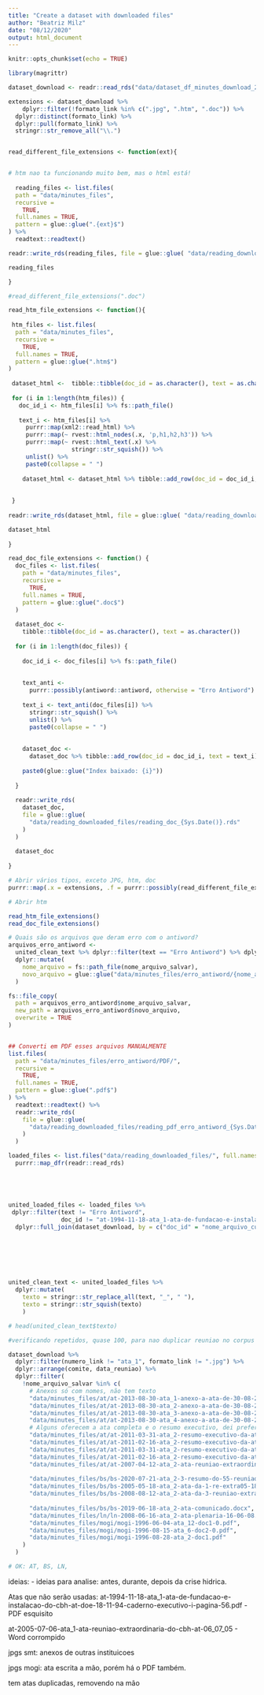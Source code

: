 ```yaml
---
title: "Create a dataset with downloaded files"
author: "Beatriz Milz"
date: "08/12/2020"
output: html_document
---
```


```r
knitr::opts_chunk$set(echo = TRUE)

library(magrittr)
```

```r
dataset_download <- readr::read_rds("data/dataset_df_minutes_download_2020-12-08.Rds")
```


```r
extensions <- dataset_download %>% 
    dplyr::filter(!formato_link %in% c(".jpg", ".htm", ".doc")) %>% 
  dplyr::distinct(formato_link) %>%
  dplyr::pull(formato_link) %>% 
  stringr::str_remove_all("\\.")


read_different_file_extensions <- function(ext){


# htm nao ta funcionando muito bem, mas o html está!
  
  reading_files <- list.files(
  path = "data/minutes_files",
  recursive =
    TRUE,
  full.names = TRUE,
  pattern = glue::glue(".{ext}$")
) %>%
  readtext::readtext()

readr::write_rds(reading_files, file = glue::glue( "data/reading_downloaded_files/reading_{ext}_{Sys.Date()}.rds"))

reading_files

}

#read_different_file_extensions(".doc")
```


```r
read_htm_file_extensions <- function(){
  
 htm_files <- list.files(
  path = "data/minutes_files",
  recursive =
    TRUE,
  full.names = TRUE,
  pattern = glue::glue(".htm$")
)
 
 dataset_html <-  tibble::tibble(doc_id = as.character(), text = as.character())
 
 for (i in 1:length(htm_files)) {
   doc_id_i <- htm_files[i] %>% fs::path_file()
   
   text_i <- htm_files[i] %>%
     purrr::map(xml2::read_html) %>%
     purrr::map(~ rvest::html_nodes(.x, 'p,h1,h2,h3')) %>%
     purrr::map(~ rvest::html_text(.x) %>%
                  stringr::str_squish()) %>%
     unlist() %>%
     paste0(collapse = " ")
   
    dataset_html <- dataset_html %>% tibble::add_row(doc_id = doc_id_i, text = text_i)
   
  
 }
 
readr::write_rds(dataset_html, file = glue::glue( "data/reading_downloaded_files/reading_htm_{Sys.Date()}.rds"))

dataset_html
 
}

```


```r
read_doc_file_extensions <- function() {
  doc_files <- list.files(
    path = "data/minutes_files",
    recursive =
      TRUE,
    full.names = TRUE,
    pattern = glue::glue(".doc$")
  )
  
  dataset_doc <-
    tibble::tibble(doc_id = as.character(), text = as.character())
  
  for (i in 1:length(doc_files)) {
 
    doc_id_i <- doc_files[i] %>% fs::path_file()
    
    
    text_anti <-
      purrr::possibly(antiword::antiword, otherwise = "Erro Antiword")
    
    text_i <- text_anti(doc_files[i]) %>% 
      stringr::str_squish() %>%
      unlist() %>%
      paste0(collapse = " ")
    
  
    dataset_doc <-
      dataset_doc %>% tibble::add_row(doc_id = doc_id_i, text = text_i)
    
    paste0(glue::glue("Index baixado: {i}"))
    
  }
  
  readr::write_rds(
    dataset_doc,
    file = glue::glue(
      "data/reading_downloaded_files/reading_doc_{Sys.Date()}.rds"
    )
  )
  
  dataset_doc
  
}


```




```r
# Abrir vários tipos, exceto JPG, htm, doc
purrr::map(.x = extensions, .f = purrr::possibly(read_different_file_extensions, otherwise = "ERRO"))

# Abrir htm

read_htm_file_extensions() 
read_doc_file_extensions() 

```

```r
# Quais são os arquivos que deram erro com o antiword?
arquivos_erro_antiword <-
  united_clean_text %>% dplyr::filter(text == "Erro Antiword") %>% dplyr::select(nome_arquivo_salvar) %>%
  dplyr::mutate(
    nome_arquivo = fs::path_file(nome_arquivo_salvar),
    novo_arquivo = glue::glue("data/minutes_files/erro_antiword/{nome_arquivo}")
  )

fs::file_copy(
  path = arquivos_erro_antiword$nome_arquivo_salvar,
  new_path = arquivos_erro_antiword$novo_arquivo,
  overwrite = TRUE
)


## Converti em PDF esses arquivos MANUALMENTE
list.files(
  path = "data/minutes_files/erro_antiword/PDF/",
  recursive =
    TRUE,
  full.names = TRUE,
  pattern = glue::glue(".pdf$")
) %>%
  readtext::readtext() %>%
  readr::write_rds(
    file = glue::glue(
      "data/reading_downloaded_files/reading_pdf_erro_antiword_{Sys.Date()}.rds"
    )
  )


```


```r
loaded_files <- list.files("data/reading_downloaded_files/", full.names = TRUE) %>% 
  purrr::map_dfr(readr::read_rds) 





united_loaded_files <- loaded_files %>%
 dplyr::filter(text != "Erro Antiword",
               doc_id != "at-1994-11-18-ata_1-ata-de-fundacao-e-instalacao-do-cbh-at-doe-18-11-94-caderno-executivo-i-pagina-56.pdf")   %>%
  dplyr::full_join(dataset_download, by = c("doc_id" = "nome_arquivo_curto"))







united_clean_text <- united_loaded_files %>%
  dplyr::mutate(
    texto = stringr::str_replace_all(text, "_", " "),
    texto = stringr::str_squish(texto)
    )

# head(united_clean_text$texto)


```
```r
#verificando repetidos, quase 100, para nao duplicar reuniao no corpus

dataset_download %>%
  dplyr::filter(numero_link != "ata_1", formato_link != ".jpg") %>%
  dplyr::arrange(comite, data_reuniao) %>% 
  dplyr::filter(
    !nome_arquivo_salvar %in% c(
      # Anexos só com nomes, não tem texto
      "data/minutes_files/at/at-2013-08-30-ata_1-anexo-a-ata-de-30-08-2013-convidados",
      "data/minutes_files/at/at-2013-08-30-ata_2-anexo-a-ata-de-30-08-2013-estado.pdf",
      "data/minutes_files/at/at-2013-08-30-ata_3-anexo-a-ata-de-30-08-2013-municipio.pdf",
      "data/minutes_files/at/at-2013-08-30-ata_4-anexo-a-ata-de-30-08-2013-sociedade-civil.pdf",
      # Alguns oferecem a ata completa e o resumo executivo, dei preferência para ata completa
      "data/minutes_files/at/at-2011-03-31-ata_2-resumo-executivo-da-ata-31-03-2011-aprovada.pdf",
      "data/minutes_files/at/at-2011-02-16-ata_2-resumo-executivo-da-ata-16-02-atualizada-pos-reuniao.pdf",
      "data/minutes_files/at/at-2011-03-31-ata_2-resumo-executivo-da-ata-31-03-2011-aprovada.doc",
      "data/minutes_files/at/at-2011-02-16-ata_2-resumo-executivo-da-ata-16-02-atualizada-pos-reuniao.doc",
      "data/minutes_files/at/at-2007-04-12-ata_2-ata-reuniao-extraordinaria-do-cbh-at_12_04_2007.doc",
      
      "data/minutes_files/bs/bs-2020-07-21-ata_2-3-resumo-do-55-reuniao-ordinaria-do-cbh-bs-de-2020-1.docx",
      "data/minutes_files/bs/bs-2005-05-18-ata_2-ata-da-1-re-extra05-18-05-05.doc",
      "data/minutes_files/bs/bs-2008-08-12-ata_2-ata-da-3-reuniao-extraordinaria-do-cbh-bs-2008.doc",
      
      "data/minutes_files/bs/bs-2019-06-18-ata_2-ata-comunicado.docx",
      "data/minutes_files/ln/ln-2008-06-16-ata_2-ata-plenaria-16-06-08.doc",
      "data/minutes_files/mogi/mogi-1996-06-04-ata_12-doc1-0.pdf",
      "data/minutes_files/mogi/mogi-1996-08-15-ata_6-doc2-0.pdf",
      "data/minutes_files/mogi/mogi-1996-08-28-ata_2-doc1.pdf"
    )
  )

# OK: AT, BS, LN,
```


ideias:
- ideias para analise: antes, durante, depois da crise hidrica.



Atas que não serão usadas:
at-1994-11-18-ata_1-ata-de-fundacao-e-instalacao-do-cbh-at-doe-18-11-94-caderno-executivo-i-pagina-56.pdf - PDF esquisito

at-2005-07-06-ata_1-ata-reuniao-extraordinaria-do-cbh-at-06_07_05 - Word corrompido

jpgs smt: anexos de outras instituicoes

jpgs mogi: ata escrita a mão, porém há o PDF também. 

tem atas duplicadas, removendo na mão

